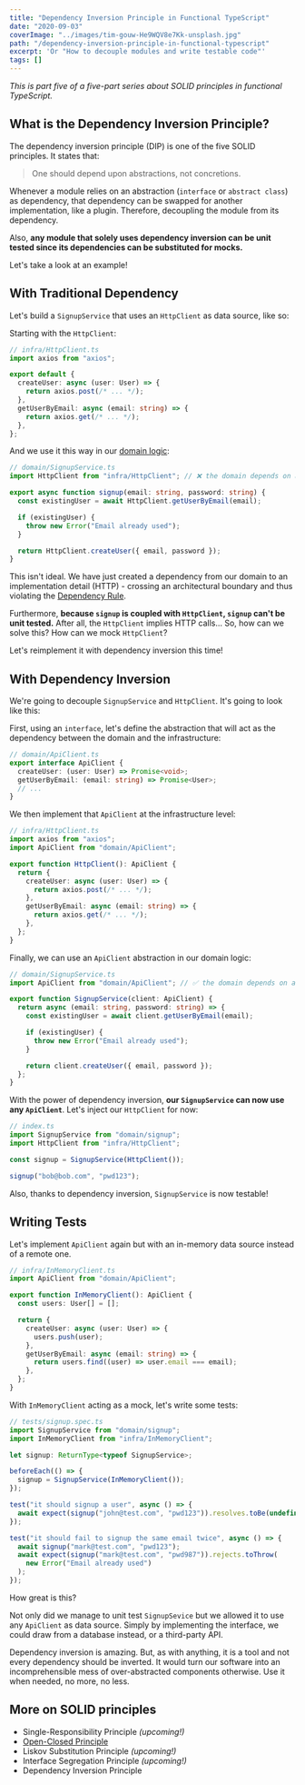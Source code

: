 ```yaml
---
title: "Dependency Inversion Principle in Functional TypeScript"
date: "2020-09-03"
coverImage: "../images/tim-gouw-He9WQV8e7Kk-unsplash.jpg"
path: "/dependency-inversion-principle-in-functional-typescript"
excerpt: 'Or "How to decouple modules and write testable code"'
tags: []
---
```



_This is part five of a five-part series about SOLID principles in functional TypeScript._

## What is the Dependency Inversion Principle?

The dependency inversion principle (DIP) is one of the five SOLID principles. It states that:

> One should depend upon abstractions, not concretions.

Whenever a module relies on an abstraction (`interface` or `abstract class`) as dependency, that dependency can be swapped for another implementation, like a plugin.
Therefore, decoupling the module from its dependency.

Also, **any module that solely uses dependency inversion can be unit tested since its dependencies can be substituted for mocks.**

Let's take a look at an example!

## With Traditional Dependency

Let's build a `SignupService` that uses an `HttpClient` as data source, like so:

<TraditionalDependencySvg className="excalidraw" />

Starting with the `HttpClient`:

```ts
// infra/HttpClient.ts
import axios from "axios";

export default {
  createUser: async (user: User) => {
    return axios.post(/* ... */);
  },
  getUserByEmail: async (email: string) => {
    return axios.get(/* ... */);
  },
};
```

And we use it this way in our [domain logic](https://en.wikipedia.org/wiki/Business_logic):

```ts
// domain/SignupService.ts
import HttpClient from "infra/HttpClient"; // ❌ the domain depends on a concretion from the infra

export async function signup(email: string, password: string) {
  const existingUser = await HttpClient.getUserByEmail(email);

  if (existingUser) {
    throw new Error("Email already used");
  }

  return HttpClient.createUser({ email, password });
}
```

This isn't ideal. We have just created a dependency from our domain to an implementation detail (HTTP) - crossing an architectural boundary and thus violating the [Dependency Rule](https://blog.cleancoder.com/uncle-bob/2012/08/13/the-clean-architecture.html).

Furthermore, **because `signup` is coupled with `HttpClient`, `signup` can't be unit tested.** After all, the `HttpClient` implies HTTP calls...
So, how can we solve this? How can we mock `HttpClient`?

Let's reimplement it with dependency inversion this time!

## With Dependency Inversion

We're going to decouple `SignupService` and `HttpClient`. It's going to look like this:

<DependencyInversionSvg className="excalidraw" />

First, using an `interface`, let's define the abstraction that will act as the dependency between the domain and the infrastructure:

```ts
// domain/ApiClient.ts
export interface ApiClient {
  createUser: (user: User) => Promise<void>;
  getUserByEmail: (email: string) => Promise<User>;
  // ...
}
```

We then implement that `ApiClient` at the infrastructure level:

```ts
// infra/HttpClient.ts
import axios from "axios";
import ApiClient from "domain/ApiClient";

export function HttpClient(): ApiClient {
  return {
    createUser: async (user: User) => {
      return axios.post(/* ... */);
    },
    getUserByEmail: async (email: string) => {
      return axios.get(/* ... */);
    },
  };
}
```

Finally, we can use an `ApiClient` abstraction in our domain logic:

```ts
// domain/SignupService.ts
import ApiClient from "domain/ApiClient"; // ✅ the domain depends on an abstraction of the infra

export function SignupService(client: ApiClient) {
  return async (email: string, password: string) => {
    const existingUser = await client.getUserByEmail(email);

    if (existingUser) {
      throw new Error("Email already used");
    }

    return client.createUser({ email, password });
  };
}
```

With the power of dependency inversion, **our `SignupService` can now use any `ApiClient`**. Let's inject our `HttpClient` for now:

```ts
// index.ts
import SignupService from "domain/signup";
import HttpClient from "infra/HttpClient";

const signup = SignupService(HttpClient());

signup("bob@bob.com", "pwd123");
```

Also, thanks to dependency inversion, `SignupService` is now testable!

## Writing Tests

Let's implement `ApiClient` again but with an in-memory data source instead of a remote one.

```ts
// infra/InMemoryClient.ts
import ApiClient from "domain/ApiClient";

export function InMemoryClient(): ApiClient {
  const users: User[] = [];

  return {
    createUser: async (user: User) => {
      users.push(user);
    },
    getUserByEmail: async (email: string) => {
      return users.find((user) => user.email === email);
    },
  };
}
```

With `InMemoryClient` acting as a mock, let's write some tests:

```ts
// tests/signup.spec.ts
import SignupService from "domain/signup";
import InMemoryClient from "infra/InMemoryClient";

let signup: ReturnType<typeof SignupService>;

beforeEach(() => {
  signup = SignupService(InMemoryClient());
});

test("it should signup a user", async () => {
  await expect(signup("john@test.com", "pwd123")).resolves.toBe(undefined);
});

test("it should fail to signup the same email twice", async () => {
  await signup("mark@test.com", "pwd123");
  await expect(signup("mark@test.com", "pwd987")).rejects.toThrow(
    new Error("Email already used")
  );
});
```

How great is this?

Not only did we manage to unit test `SignupSevice` but we allowed it to use any `ApiClient` as data source. Simply by implementing the interface, we could draw from a database instead, or a third-party API.

Dependency inversion is amazing. But, as with anything, it is a tool and not every dependency should be inverted. It would turn our software into an incomprehensible mess of over-abstracted components otherwise. Use it when needed, no more, no less.

<!-- On top of that, modules that are unlikely to change, namely stable dependencies, can be depended on just fine. -->

## More on SOLID principles

- Single-Responsibility Principle _(upcoming!)_
- [Open-Closed Principle](/open-closed-principle-in-functional-typescript)
- Liskov Substitution Principle _(upcoming!)_
- Interface Segregation Principle _(upcoming!)_
- Dependency Inversion Principle
